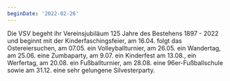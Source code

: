 ```yaml
---
beginDate: '2022-02-26'
---
```


Die VSV begeht ihr Vereinsjubiläum 125 Jahre des Bestehens 1897 - 2022 und
beginnt mit der Kinderfaschingsfeier, am 16.04. folgt das Ostereiersuchen, am
07.05. ein Volleyballturnier, am 26.05. ein Wandertag, am 25.06. eine
Zumbaparty, am 9.07. ein Kinderfest am 13.08., ein Werfertag, am 20.08. ein
Fußballturnier, am 28.08. eine 96er-Fußballschule sowie am 31.12. eine sehr
gelungene Silvesterparty.
